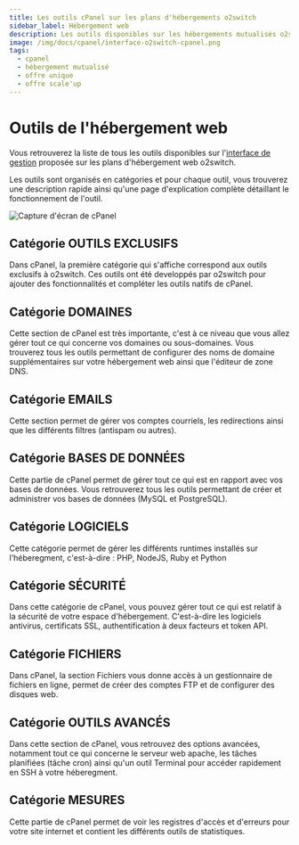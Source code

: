 ```yaml
---
title: Les outils cPanel sur les plans d'hébergements o2switch
sidebar_label: Hébergement web
description: Les outils disponibles sur les hébergements mutualisés o2switch
image: /img/docs/cpanel/interface-o2switch-cpanel.png
tags:
  - cpanel 
  - hébergement mutualisé
  - offre unique 
  - offre scale'up
---
```



# Outils de l'hébergement web 

Vous retrouverez la liste de tous les outils disponibles sur l'[interface de gestion](https://www.o2switch.fr/interface/) proposée sur les plans d'hébergement web o2switch.

Les outils sont organisés en catégories et pour chaque outil, vous trouverez une description rapide ainsi qu'une page d'explication complète détaillant le fonctionnement de l'outil.

<Image
    src="/img/docs/cpanel/interface-o2switch-cpanel.png"
    alt="Capture d'écran de cPanel"
    caption="Capture d'écran de la page d'acceuil de cPanel avec les différentes catégories et outils"
    title="Page d'accueil de l'interface technique" />

## Catégorie OUTILS EXCLUSIFS

Dans cPanel, la première catégorie qui s'affiche correspond aux outils exclusifs à o2switch. Ces outils ont été developpés par o2switch pour ajouter des fonctionnalités et compléter les outils natifs de cPanel. 

<ToolCard tool="o2switch-wp-tiger" />

<ToolCard tool="o2switch-multiple-accounts" />

<ToolCard tool="o2switch-tiger-protect" />

<ToolCard tool="o2switch-ipxtender" />

<ToolCard tool="o2switch-lscache" />

<ToolCard tool="o2switch-xtrem-cache" />

<ToolCard tool="o2switch-redis-manager" />

<ToolCard tool="o2switch-memcached-manager" />

<ToolCard tool="o2switch-pagespeed" />

## Catégorie DOMAINES

Cette section de cPanel est très importante, c'est à ce niveau que vous allez gérer tout ce qui concerne vos domaines ou sous-domaines. 
Vous trouverez tous les outils permettant de configurer des noms de domaine supplémentaires sur votre hébergement web ainsi que l'éditeur de zone DNS.

<ToolCard tool="domains" />

<ToolCard tool="subdomains" />

<ToolCard tool="zone_editor" />

<ToolCard tool="redirects" />

## Catégorie EMAILS

Cette section permet de gérer vos comptes courriels, les redirections ainsi que les différents filtres (antispam ou autres).

<ToolCard tool="email_accounts" />

<ToolCard tool="email_deliverability" />

<ToolCard tool="track_delivery" />

<ToolCard tool="autoresponders" />

<ToolCard tool="forwarders" />

<ToolCard tool="email_filters" />

<ToolCard tool="global_email_filters" />

<ToolCard tool="email_routing" />

<ToolCard tool="boxtrapper" />

<ToolCard tool="encryption" />

<ToolCard tool="email_disk_usage" />

<ToolCard tool="apache_spam_assassin" />

<ToolCard tool="address_importer" />

## Catégorie BASES DE DONNÉES

Cette partie de cPanel permet de gérer tout ce qui est en rapport avec vos bases de données. 
Vous retrouverez tous les outils permettant de créer et administrer vos bases de données (MySQL et PostgreSQL).


<ToolCard tool="mysql_databases" />

<ToolCard tool="php_my_admin" />

<ToolCard tool="remote_mysql" />

<ToolCard tool="postgresql_databases" />

<ToolCard tool="php_pg_admin" />

## Catégorie LOGICIELS

Cette catégorie permet de gérer les différents runtimes installés sur l'héberegment, c'est-à-dire : PHP, NodeJS, Ruby et Python


<ToolCard tool="lvephpsel" />

<ToolCard tool="lvenodejssel" />

<ToolCard tool="lvepythonsel" />

<ToolCard tool="lverubysel" />

## Catégorie SÉCURITÉ

Dans cette catégorie de cPanel, vous pouvez gérer tout ce qui est relatif à la sécurité de votre espace d'hébergement. C'est-à-dire les logiciels antivirus, certificats SSL, authentification à deux facteurs et token API.

<ToolCard tool="imunify-antivirus" />

<ToolCard tool="mod_security" />

<ToolCard tool="two_factor_authentication" />

<ToolCard tool="api_tokens" />

<ToolCard tool="tls_status" />

<ToolCard tool="ip_blocker" />

<ToolCard tool="ssl_tls" />

<ToolCard tool="ssh_access" />


## Catégorie FICHIERS

Dans cPanel, la section Fichiers vous donne accès à un gestionnaire de fichiers en ligne, permet de créer des comptes FTP et de configurer des disques web.

<ToolCard tool="file_manager" />

<ToolCard tool="directory_privacy" />

<ToolCard tool="disk_usage" />

<ToolCard tool="ftp_accounts" />

<ToolCard tool="version_control" />

<ToolCard tool="lvenodejssel" />

<ToolCard tool="jb5" />

## Catégorie OUTILS AVANCÉS

Dans cette section de cPanel, vous retrouvez des options avancées, notamment tout ce qui concerne le serveur web apache, les tâches planifiées (tâche cron) ainsi qu'un outil Terminal pour accéder rapidement en SSH à votre héberegment.


<ToolCard tool="cron_jobs" />

<ToolCard tool="terminal" />

<ToolCard tool="clam_av" />

<ToolCard tool="error_pages" />

<ToolCard tool="indexes" />

<ToolCard tool="apache_handlers" />

## Catégorie MESURES

Cette partie de cPanel permet de voir les registres d'accès et d'erreurs pour votre site internet et contient les différents outils de statistiques.



<ToolCard tool="lveresusage" />

<ToolCard tool="raw_access" />

<ToolCard tool="errors" />

<ToolCard tool="awstats" />

<ToolCard tool="visitors" />

<ToolCard tool="bandwidth" />
